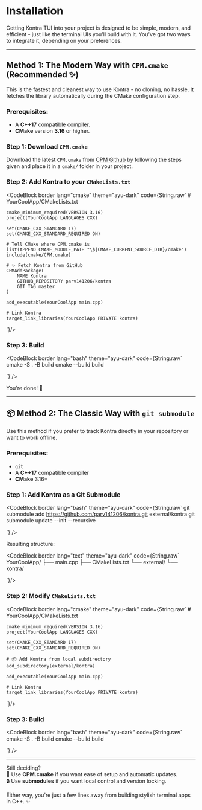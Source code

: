 # Installation

Getting Kontra TUI into your project is designed to be simple, modern, and efficient - just like the terminal UIs you'll build with it. You've got two ways to integrate it, depending on your preferences.

---

## Method 1: The Modern Way with `CPM.cmake` (Recommended ✨)

This is the fastest and cleanest way to use Kontra - no cloning, no hassle. It fetches the library automatically during the CMake configuration step.

### Prerequisites:

- A **C++17** compatible compiler.
- **CMake** version **3.16** or higher.

### Step 1: Download `CPM.cmake`

Download the latest `CPM.cmake` from [CPM Github](https://github.com/cpm-cmake/CPM.cmake) by following the steps given and place it in a `cmake/` folder in your project.

### Step 2: Add Kontra to your `CMakeLists.txt`

<CodeBlock border  lang="cmake" theme="ayu-dark" code={String.raw`
    # YourCoolApp/CMakeLists.txt

    cmake_minimum_required(VERSION 3.16)
    project(YourCoolApp LANGUAGES CXX)

    set(CMAKE_CXX_STANDARD 17)
    set(CMAKE_CXX_STANDARD_REQUIRED ON)

    # Tell CMake where CPM.cmake is
    list(APPEND CMAKE_MODULE_PATH "\${CMAKE_CURRENT_SOURCE_DIR}/cmake")
    include(cmake/CPM.cmake)

    # ✨ Fetch Kontra from GitHub
    CPMAddPackage(
        NAME Kontra
        GITHUB_REPOSITORY parv141206/kontra
        GIT_TAG master
    )

    add_executable(YourCoolApp main.cpp)

    # Link Kontra
    target_link_libraries(YourCoolApp PRIVATE kontra)

`}/>

### Step 3: Build

<CodeBlock border 
  lang="bash"
  theme="ayu-dark"
  code={String.raw`
    cmake -S . -B build
    cmake --build build

`}
/>

You're done! 🚀

---

## 📦 Method 2: The Classic Way with `git submodule`

Use this method if you prefer to track Kontra directly in your repository or want to work offline.

### Prerequisites:

- `git`
- A **C++17** compatible compiler
- **CMake** 3.16+

### Step 1: Add Kontra as a Git Submodule

<CodeBlock border 
  lang="bash"
  theme="ayu-dark"
  code={String.raw`
    git submodule add https://github.com/parv141206/kontra.git external/kontra
    git submodule update --init --recursive

`}
/>

Resulting structure:

<CodeBlock border 
  lang="text"
  theme="ayu-dark"
  code={String.raw`
    YourCoolApp/
    ├── main.cpp
    ├── CMakeLists.txt
    └── external/
        └── kontra/

`}/>

### Step 2: Modify `CMakeLists.txt`

<CodeBlock border 
  lang="cmake"
  theme="ayu-dark"
  code={String.raw`
    # YourCoolApp/CMakeLists.txt

    cmake_minimum_required(VERSION 3.16)
    project(YourCoolApp LANGUAGES CXX)

    set(CMAKE_CXX_STANDARD 17)
    set(CMAKE_CXX_STANDARD_REQUIRED ON)

    # 📦 Add Kontra from local subdirectory
    add_subdirectory(external/kontra)

    add_executable(YourCoolApp main.cpp)

    # Link Kontra
    target_link_libraries(YourCoolApp PRIVATE kontra)

`}/>

### Step 3: Build

<CodeBlock border 
  lang="bash"
  theme="ayu-dark"
  code={String.raw`
    cmake -S . -B build
    cmake --build build

`}
/>

---

Still deciding?  
🔰 Use **CPM.cmake** if you want ease of setup and automatic updates.  
🔒 Use **submodules** if you want local control and version locking.

Either way, you're just a few lines away from building stylish terminal apps in C++. ✨
